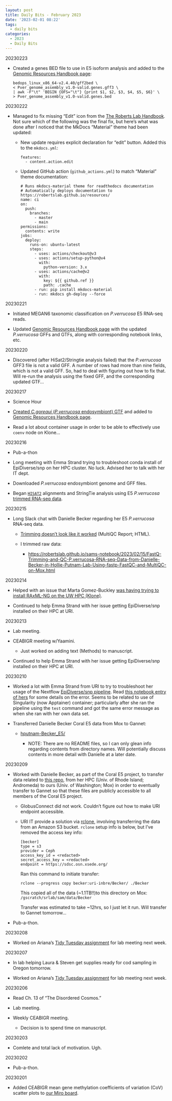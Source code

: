 ```yaml
---
layout: post
title: Daily Bits - February 2023
date: '2023-02-01 08:22'
tags: 
  - daily bits
categories: 
  - 2023
  - Daily Bits
---
```


20230223


- Created a genes BED file to use in E5 isoform analysis and added to the [Genomic Resources Handbook page](https://robertslab.github.io/resources/Genomic-Resources/):

    ```shell
    bedops_linux_x86_64-v2.4.40/gff2bed \
    < Pver_genome_assembly_v1.0-valid.genes.gff3 \
    | awk -F"\t" 'BEGIN {OFS="\t"} {print $1, $2, $3, $4, $5, $6}' \
    > Pver_genome_assembly_v1.0-valid.genes.bed
    ```



20230222

- Managed to fix missing "Edit" icon from the [The Roberts Lab Handbook](https://robertslab.github.io/resources/). Not sure which of the following was the final fix, but here's what was done after I noticed that the MkDocs "Material" theme had been updated:

  - New update requires explicit declaration for "edit" button. Added this to the `mkdocs.yml`:

      ```
      features:
        - content.action.edit
      ```

  - Updated GitHub action (`github_actions.yml`) to match "Material" theme documentation:

        
        # Runs mkdocs-material theme for readthedocs documentation
        # Automatically deploys documentation to https://robertslab.github.io/resources/
        name: ci 
        on:
          push:
            branches:
              - master 
              - main
        permissions:
          contents: write
        jobs:
          deploy:
            runs-on: ubuntu-latest
            steps:
              - uses: actions/checkout@v3
              - uses: actions/setup-python@v4
                with:
                  python-version: 3.x
              - uses: actions/cache@v2
                with:
                  key: ${{ github.ref }}
                  path: .cache
              - run: pip install mkdocs-material 
              - run: mkdocs gh-deploy --force
        
      



20230221

- Initiated MEGAN6 taxonomic classification on _P.verrucosa_ E5 RNA-seq reads.

- Updated [Genomic Resources Handbook page](https://robertslab.github.io/resources/Genomic-Resources/) with the updated _P.verrucosa_ GFFs and GTFs, along with corresponding notebook links, etc.



20230220

- Discovered (after HiSat2/Stringtie analysis failed) that the _P.verrucosa_ GFF3 file is not a valid GFF. A number of rows had more than nine fields, which is not a valid GFF. So, had to deal with figuring out how to fix that. Will re-run the analysis using the fixed GFF, and the corresponding updated GTF...



20230217

- Science Hour

- [Created _C.goreaui_ (_P.verrucosa_ endosymbiont) GTF](https://robertslab.github.io/sams-notebook/2023/02/17/Data-Wrangling-C.goreaui-Genome-GFF-to-GTF-Using-gffread.html) and added to [Genomic Resources Handbook page](https://robertslab.github.io/resources/Genomic-Resources/).

- Read a lot about container usage in order to be able to effectively use `coenv` node on Klone...



20230216

- Pub-a-thon

- Long meeting with Emma Strand trying to troubleshoot conda install of EpiDiverse/snp on her HPC cluster. No luck. Advised her to talk with her IT dept.

- Downloaded _P.verrucosa_ endosymbiont genome and GFF files.

- Began [`HISAT2`](https://daehwankimlab.github.io/hisat2/) alignments and StringTie analysis using E5 _P.verrucosa_ [trimmed RNA-seq data]((https://robertslab.github.io/sams-notebook/2023/02/15/FastQ-Trimming-and-QC-P.verrucosa-RNA-seq-Data-from-Danielle-Becker-in-Hollie-Putnam-Lab-Using-fastp-FastQC-and-MultiQC-on-Mox.html)).



20230215

- Long Slack chat with Danielle Becker regarding her E5 _P.verrucosa_ RNA-seq data.

  - [Trimming doesn't look like it worked](https://gannet.fish.washington.edu/Atumefaciens/hputnam-Becker_E5/Becker_RNASeq/data/trimmed/trimmed_qc/multiqc_report.html) (MultiQC Report; HTML).

  - I trimmed raw data:

    - [https://robertslab.github.io/sams-notebook/2023/02/15/FastQ-Trimming-and-QC-P.verrucosa-RNA-seq-Data-from-Danielle-Becker-in-Hollie-Putnam-Lab-Using-fastp-FastQC-and-MultiQC-on-Mox.html](https://robertslab.github.io/sams-notebook/2023/02/15/FastQ-Trimming-and-QC-P.verrucosa-RNA-seq-Data-from-Danielle-Becker-in-Hollie-Putnam-Lab-Using-fastp-FastQC-and-MultiQC-on-Mox.html)



20230214

- Helped with an issue that Marta Gomez-Buckley [was having trying to install RAxML-NG on the UW HPC (Klone)](https://github.com/RobertsLab/resources/issues/1578).

- Continued to help Emma Strand with her issue getting EpiDiverse/snp installed on their HPC at URI.



20230213

- Lab meeting.

- CEABIGR meeting w/Yaamini.

  - Just worked on adding text (Methods) to manuscript.

- Continued to help Emma Strand with her issue getting EpiDiverse/snp installed on their HPC at URI.



20230210

- Worked a lot with Emma Strand from URI to try to troubleshoot her usage of the Nextflow [EpiDiverse/snp pipeline](https://github.com/EpiDiverse/snp). Read [this notebook entry of hers](https://github.com/emmastrand/EmmaStrand_Notebook/blob/master/_posts/2023-02-06-EpiDiverse-Bleaching-Pairs-Analysis.md#troubleshooting) for some details on the error. Seems to be related to use of Singularity (now Apptainer) container; particularly after she ran the pipeline using the `test` command and got the same error message as when she ran with her own data set.

- Transferred Danielle Becker Coral E5 data from Mox to Gannet:

  - [hputnam-Becker_E5/](https://gannet.fish.washington.edu/Atumefaciens/hputnam-Becker_E5/)

    - NOTE: There are no README files, so I can only glean info regarding contents from directory names. Will potentially discuss contents in more detail with Danielle at a later date.



20230209

- Worked with Danielle Becker, as part of the Coral E5 project, to transfer data related to [this repo](https://github.com/hputnam/Becker_E5), from her HPC (Univ. of Rhode Island; Andromeda) to ours (Univ. of Washington; Mox) in order to eventually transfer to Gannet so that these files are publicly accessible to all members of the Coral E5 project.

  - GlobusConnect did not work. Couldn't figure out how to make URI endpoint accessible.

  - URI IT provide a solution via [rclone](https://rclone.org/), involving transferring the data from an Amazon S3 bucket. `rclone` setup info is below, but I've removed the access key info:

    ```
    [becker]
    type = s3
    provider = Ceph
    access_key_id = <redacted>
    secret_access_key = <redacted>
    endpoint = https://sdsc.osn.xsede.org/
    ```

    Ran this command to initiate transfer:

    ```shell
    rclone --progress copy becker:uri-inbre/Becker/ ./Becker
    ```

    This copied all of the data (~1.1TB!!)to this directory on Mox: `/gscratch/srlab/sam/data/Becker`

    Transfer was estimated to take ~12hrs, so I just let it run. Will transfer to Gannet tomorrow...

- Pub-a-thon.



20230208

- Worked on Ariana's [Tidy Tuesday assignment](https://github.com/RobertsLab/resources/discussions/1574) for lab meeting next week.



20230207

- In lab helping Laura & Steven get supplies ready for cod sampling in Oregon tomorrow.

- Worked on Ariana's [Tidy Tuesday assignment](https://github.com/RobertsLab/resources/discussions/1574) for lab meeting next week.



20230206

- Read Ch. 13 of "The Disordered Cosmos."

- Lab meeting.

- Weekly CEABIGR meeting.

  - Decision is to spend time on manuscript.



20230203

- Comlete and total lack of motivation. Ugh.



20230202

- Pub-a-thon.



20230201

- Added CEABIGR mean gene methylation coefficients of variation (CoV) scatter plots to [our Miro board](https://miro.com/app/board/uXjVPYZDgxw=/).
